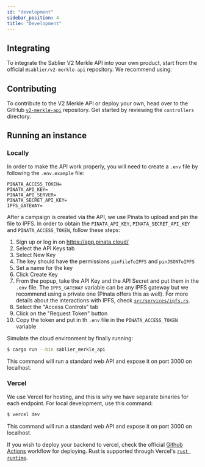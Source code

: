 ```yaml
---
id: "development"
sidebar_position: 4
title: "Development"
---
```



## Integrating

To integrate the Sablier V2 Merkle API into your own product, start from the official `@sablier/v2-merkle-api`
repository. We recommend using:

<LinkPreview
  href="https://github.com/sablier-labs/v2-merkle-api"
  icon="github"
  subtitle="GitHub"
  title="Github - sablier-labs/v2-merkle-api: Sablier V2 Merkle API (Airstreams)"
/>

## Contributing

To contribute to the V2 Merkle API or deploy your own, head over to the GitHub
[`v2-merkle-api`](https://github.com/sablier-labs/v2-merkle-api) repository. Get started by reviewing the `controllers`
directory.

## Running an instance

### Locally

In order to make the API work properly, you will need to create a `.env` file by following the `.env.example` file:

```text
PINATA_ACCESS_TOKEN=
PINATA_API_KEY=
PINATA_API_SERVER=
PINATA_SECRET_API_KEY=
IPFS_GATEWAY=
```

After a campaign is created via the API, we use Pinata to upload and pin the file to IPFS. In order to obtain the
`PINATA_API_KEY`, `PINATA_SECRET_API_KEY` and `PINATA_ACCESS_TOKEN`, follow these steps:

1. Sign up or log in on https://app.pinata.cloud/
1. Select the API Keys tab
1. Select New Key
1. The key should have the permissions `pinFileToIPFS` and `pinJSONToIPFS`
1. Set a name for the key
1. Click Create Key
1. From the popup, take the API Key and the API Secret and put them in the `.env` file. The `IPFS_GATEWAY` variable can
   be any IPFS gateway but we recommend using a private one (Pinata offers this as well). For more details about the
   interactions with IPFS, check [`src/services/ipfs.rs`](./src/services/ipfs.rs).
1. Select the "Access Controls" tab
1. Click on the "Request Token" button
1. Copy the token and put in th `.env` file in the `PINATA_ACCESS_TOKEN` variable

Simulate the cloud environment by finally running:

```sh
$ cargo run --bin sablier_merkle_api
```

This command will run a standard web API and expose it on port 3000 on localhost.

### Vercel

We use Vercel for hosting, and this is why we have separate binaries for each endpoint. For local development, use this
command:

```sh
$ vercel dev
```

This command will run a standard web API and expose it on port 3000 on localhost.

If you wish to deploy your backend to vercel, check the official
[Github Actions](https://github.com/sablier-labs/v2-merkle-api/blob/main/.github/workflows/deploy-merkle-api.yml)
workflow for deploying. Rust is supported through Vercel's [`rust runtime`](https://github.com/vercel-community/rust).

